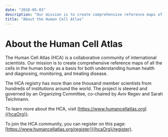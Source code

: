 ```yaml
---
date: "2018-05-03"
description: "Our mission is to create comprehensive reference maps of all the cells in the human body as a basis for both understanding human health and diagnosing, monitoring, and treating disease."
title: "About the Human Cell Atlas"
---
```


# About the Human Cell Atlas

The Human Cell Atlas (HCA) is a collaborative community of international scientists. Our mission is to create
comprehensive reference maps of all the cells in the human body as a basis for both understanding human health and
diagnosing, monitoring, and treating disease.

The HCA registry has more than one thousand member scientists from hundreds of institutions around the world. The
project is steered and governed by an Organizing Committee, co-chaired by Aviv Regev and Sarah Teichmann.

To learn more about the HCA, visit [https://www.humancellatlas.org]({hcaOrg}).

To join the HCA community, you can register on this page: [https://www.humancellatlas.org/register]({hcaOrg}/register).
